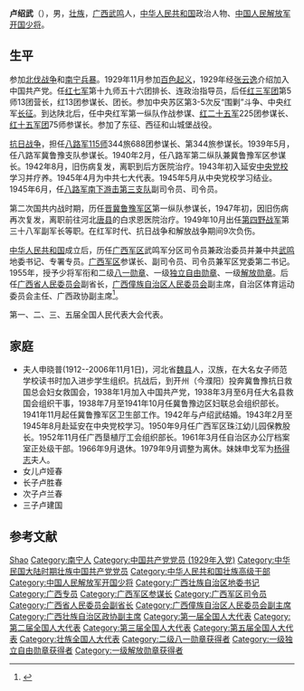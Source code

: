'''卢绍武'''（{{bd|1906年||1978年|7月14日}}），男，[[壮族|壮族]]，[[广西|广西]][[武鸣|武鸣]]人，[[中华人民共和国|中华人民共和国]]政治人物、[[中国人民解放军开国少将|中国人民解放军开国少将]]。

== 生平 ==
参加[[北伐战争|北伐战争]]和[[南宁兵暴|南宁兵暴]]。1929年11月参加[[百色起义|百色起义]]，1929年经[[张云逸|张云逸]]介绍加入中国共产党。任[[红七军|红七军]]第十九师五十六团排长、连政治指导员，后任[[红三军团|红三军团]]第5师13团营长，红13团参谋长、团长。参加中央苏区第3-5次反“围剿”斗争、中央红军[[长征|长征]]。到达陕北后，任中央红军第一纵队作战参谋、[[红二十五军|红二十五军]]225团参谋长、[[红十五军团|红十五军团]]75师参谋长。参加了东征、西征和山城堡战役。

[[抗日战争|抗日战争]]，担任[[八路军|八路军]][[115师|115师]]344旅688团参谋长、第344旅参谋长。1939年5月，任八路军冀鲁豫支队参谋长。1940年2月，任八路军第二纵队兼冀鲁豫军区参谋长。1942年8月，旧伤病复发，离职到后方医院治疗。1943年初入延安[[中央党校|中央党校]]学习并疗养。1945年4月为中共七大代表。1945年5月从中央党校学习结业。1945年6月，任[[八路军南下支队|八路军南下游击第三支队]]副司令员、司令员。

第二次国共内战时期，历任[[晋冀鲁豫军区|晋冀鲁豫军区]]第一纵队参谋长，1947年初，因旧伤病再次复发，离职前往河北[[唐县|唐县]]的白求恩医院治疗。1949年10月出任[[第四野战军|第四野战军]]第三十八军副军长等职。在红军时代、抗日战争和解放战争期间9次负伤。

[[中华人民共和国|中华人民共和国]]成立后，历任[[广西军区|广西军区]]武鸣军分区司令员兼政治委员并兼中共[[武鸣|武鸣]]地委书记、专署专员。[[广西军区|广西军区]]参谋长、副司令员、司令员兼军区党委第二书记。1955年，授予少将军衔和二级[[八一勋章_(1955年)|八一勋章]]、一级[[独立自由勋章|独立自由勋章]]、一级[[解放勋章|解放勋章]]。后任[[广西省人民委员会|广西省人民委员会]]副省长，[[广西僮族自治区人民委员会|广西僮族自治区人民委员会]]副主席，自治区体育运动委员会主任、广西政协副主席<ref>{{Cite web |url=http://www.nncin.com/Article/ShowArticle.asp?ArticleID=3915 |title=卢绍武  猛如威虎丧敌胆 |accessdate=2011-03-20 |archive-date=2011-09-16 |archive-url=https://web.archive.org/web/20110916062312/http://www.nncin.com/Article/ShowArticle.asp?ArticleID=3915 |dead-url=yes }}</ref>。

第一、二、三、五届全国人民代表大会代表。

== 家庭 == 
*夫人申晓普(1912--2006年11月1日)，河北省[[魏县|魏县]]人，汉族，在大名女子师范学校读书时加入进步学生组织。抗战后，到开州（今濮阳）投奔冀鲁豫抗日救国总会妇女救国会，1938年1月加入中国共产党，1938年3月至6月任大名县救国会组织干事，1938年7月至1941年10月任冀鲁豫边区妇联总会组织部长。1941年11月起任冀鲁豫军区卫生部工作。1942年与卢绍武结婚。1943年2月至1945年8月赴延安在中央党校学习。1950年9月任广西军区珠江幼儿园保教股长。1952年11月任广西垦植厅工会组织部长。1961年3月任自治区办公厅档案室正处级干部。1966年9月退休。1979年9月调整为离休。妹妹申戈军为[[杨得志|杨得志]]夫人。 
*女儿卢娅春
*长子卢胜春
*次子卢兰春
*三子卢建国

== 参考文献 ==
{{reflist}}

{{Authority control}}
{{DEFAULTSORT:Lu卢}}
[[Category:盧姓|Shao]]
[[Category:南宁人|Category:南宁人]]
[[Category:中国共产党党员_(1929年入党)|Category:中国共产党党员 (1929年入党)]]
[[Category:中华民国大陆时期壮族中国共产党党员|Category:中华民国大陆时期壮族中国共产党党员]]
[[Category:中华人民共和国壮族高级干部|Category:中华人民共和国壮族高级干部]]
[[Category:中国人民解放军开国少将|Category:中国人民解放军开国少将]]
[[Category:广西壮族自治区地委书记|Category:广西壮族自治区地委书记]]
[[Category:广西专员|Category:广西专员]]
[[Category:广西军区参谋长|Category:广西军区参谋长]]
[[Category:广西军区司令员|Category:广西军区司令员]]
[[Category:广西省人民委员会副省长|Category:广西省人民委员会副省长]]
[[Category:广西僮族自治区人民委员会副主席|Category:广西僮族自治区人民委员会副主席]]
[[Category:广西壮族自治区政协副主席|Category:广西壮族自治区政协副主席]]
[[Category:第一届全国人大代表|Category:第一届全国人大代表]]
[[Category:第二届全国人大代表|Category:第二届全国人大代表]]
[[Category:第三届全国人大代表|Category:第三届全国人大代表]]
[[Category:第五届全国人大代表|Category:第五届全国人大代表]]
[[Category:壮族全国人大代表|Category:壮族全国人大代表]]
[[Category:二级八一勋章获得者|Category:二级八一勋章获得者]]
[[Category:一级独立自由勋章获得者|Category:一级独立自由勋章获得者]]
[[Category:一级解放勋章获得者|Category:一级解放勋章获得者]]
